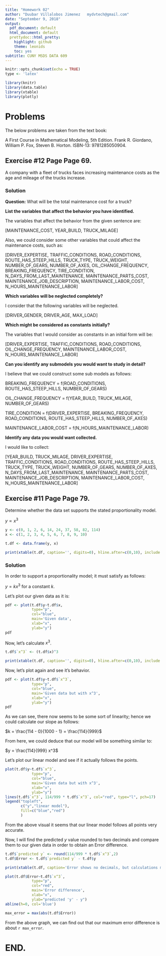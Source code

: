 ```yaml
---
title: "Homework 02"
author: "Duubar Villalobos Jimenez   mydvtech@gmail.com"
date: "September 9, 2018"
output:
  pdf_document: default
  html_document: default
  prettydoc::html_pretty:
    highlight: github
    theme: leonids
    toc: yes
subtitle: CUNY MSDS DATA 609
---
```


```r

knitr::opts_chunk$set(echo = TRUE)
type <- 'latex'
```


```r

library(knitr)
library(data.table)
library(xtable)
library(plotly)

```

# Problems

The below problems are taken from the text book:

A First Course in Mathematical Modeling, 5th Edition. Frank R. Giordano, William P. Fox, Steven B. Horton. ISBN-13: 9781285050904.

## Exercise \#12 Page Page 69.

A company with a fleet of trucks faces increasing maintenance costs as the age and mileage of the trucks increase.

### Solution

**Question:** What will be the total maintenance cost for a truck? 

**List the variables that affect the behavior you have identified.**

The variables that affect the behavior from the given sentence are:

[MAINTENANCE_COST, YEAR_BUILD, TRUCK_MILAGE]

Also, we could consider some other variables that could affect the maintenance costs, such as:

[DRIVER_EXPERTISE, TRAFFIC_CONDITIONS, ROAD_CONDITIONS, ROUTE_HAS_STEEP_HILLS, TRUCK_TYPE, TRUCK_WEIGHT, NUMBER_OF_GEARS, NUMBER_OF_AXES, OIL_CHANGE_FREQUENCY, BREAKING_FREQUENCY, TIRE_CONDITION, N_DAYS_FROM_LAST_MAINTENANCE, MAINTENANCE_PARTS_COST, MAINTENANCE_JOB_DESCRIPTION, MAINTENANCE_LABOR_COST, N_HOURS_MAINTENANCE_LABOR]

**Which variables will be neglected completely?**

I consider that the following variables will be neglected.

[DRIVER_GENDER, DRIVER_AGE, MAX_LOAD]

**Which might be considered as constants initially?**

The variables that I would consider as constants in an initial form will be:

[DRIVER_EXPERTISE, TRAFFIC_CONDITIONS, ROAD_CONDITIONS, OIL_CHANGE_FREQUENCY, MAINTENANCE_LABOR_COST, N_HOURS_MAINTENANCE_LABOR]

**Can you identify any submodels you would want to study in detail?**

I believe that we could construct some sub models as follows:

BREAKING_FREQUENCY = f(ROAD_CONDITIONS, ROUTE_HAS_STEEP_HILLS, NUMBER_OF_GEARS)

OIL_CHANGE_FREQUENCY = f(YEAR_BUILD, TRUCK_MILAGE, NUMBER_OF_GEARS)

TIRE_CONDITION = f(DRIVER_EXPERTISE, BREAKING_FREQUENCY, ROAD_CONDITIONS, ROUTE_HAS_STEEP_HILLS, NUMBER_OF_AXES)

MAINTENANCE_LABOR_COST = f(N_HOURS_MAINTENANCE_LABOR)

**Identify any data you would want collected.**

I would like to collect:

[YEAR_BUILD, TRUCK_MILAGE, DRIVER_EXPERTISE, TRAFFIC_CONDITIONS, ROAD_CONDITIONS, ROUTE_HAS_STEEP_HILLS, TRUCK_TYPE, TRUCK_WEIGHT, NUMBER_OF_GEARS, NUMBER_OF_AXES, N_DAYS_FROM_LAST_MAINTENANCE, MAINTENANCE_PARTS_COST, MAINTENANCE_JOB_DESCRIPTION, MAINTENANCE_LABOR_COST, N_HOURS_MAINTENANCE_LABOR]

## Exercise \#11 Page Page 79.

Determine whether the data set supports the stated proportionality model.

$y \propto x^3$

```r
y <- c(0, 1, 2, 6, 14, 24, 37, 58, 82, 114)
x <- c(1, 2, 3, 4, 5, 6, 7, 8, 9, 10)

t.df <- data.frame(y, x)
```

```r
print(xtable(t.df, caption='', digits=0), hline.after=c(0,10), include.rownames=FALSE, type=type, comment=FALSE)
```

### Solution

In order to support a proportionality model; it must satisfy as follows:

$y = kx^3$ for a constant $k$.

Let's plot our given data as it is:

```r
pdf <- plot(t.df$y~t.df$x,
            type="p", 
            col="blue",
            main='Given data',
            xlab="x", 
            ylab="y")
pdf
```

Now, let's calculate $x^3$.

```r
t.df$`x^3` <- (t.df$x)^3
```

```r
print(xtable(t.df, caption='', digits=0), hline.after=c(0,10), include.rownames=FALSE, type=type, comment=FALSE)
```

Now, let's plot again and see it's behavior.


```r
pdf <- plot(t.df$y~t.df$`x^3`,
            type="p", 
            col="blue",
            main='Given data but with x^3',
            xlab="x", 
            ylab="y")
pdf
```

As we can see, there now seems to be some sort of linearity; hence we could calculate our slope as follows:

$k = \frac{114 - 0}{1000 - 1} = \frac{114}{999}$

From here, we could deduce that our model will be something similar to:

$y = \frac{114}{999} x^3$

Let's plot our linear model and see if it actually follows the points.

```r
plot(t.df$y~t.df$`x^3`,
            type="p", 
            col="blue",
            main='Given data but with x^3',
            xlab="x", 
            ylab="y")
lines(t.df$`x^3`, 114/999 * t.df$`x^3`, col="red", type="l", pch=17)
legend("topleft", 
       c("y","linear model"),
       fill=c("blue","red")
       )
```

From the above visual it seems that our linear model follows all points very accurate.

Now, I will find the predicted $y$ value rounded to two decimals and compare them to our given data in order to obtain an Error difference.

```r
t.df$`predicted y` <- round(114/999 * t.df$`x^3`,2)
t.df$Error <- t.df$`predicted y` - t.df$y
```

```r
print(xtable(t.df, caption='Error shows no decimals, but calculations made to two decimals.', digits=0), hline.after=c(0,10), include.rownames=FALSE, type=type, comment=FALSE)
```

```r
plot(t.df$Error~t.df$`x^3`,
            type="p", 
            col="red",
            main='Error difference',
            xlab="x", 
            ylab="predicted 'y' - y")
abline(h=0, col='blue')
```


```r
max_error = max(abs(t.df$Error))
```

From the above graph, we can find out that our maximum error difference is about `r max_error`.

# END.